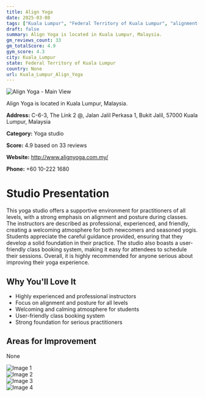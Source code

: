 ```yaml
---
title: Align Yoga
date: 2025-03-08
tags: ["Kuala Lumpur", "Federal Territory of Kuala Lumpur", "alignment-based", "beginner-friendly", "welcoming", "professional", "Kuala Lumpur"]  
draft: false
summary: Align Yoga is located in Kuala Lumpur, Malaysia.
gm_reviews_count: 33
gm_totalScore: 4.9
gym_score: 4.3
city: Kuala_Lumpur
state: Federal Territory of Kuala Lumpur
country: None
url: Kuala_Lumpur_Align_Yoga
---
```


<div className="aspect-[16/9] relative my-8">
  <img 
    src="https://lh5.googleusercontent.com/p/AF1QipOWXdZA3iqRZ58zEk5azxn1jp4NW9IBvG3wWVBp=w1920-h1080-k-no"
    alt="Align Yoga - Main View"
    className="object-cover absolute inset-0 w-full h-full rounded-lg"
  />
</div>

Align Yoga is located in Kuala Lumpur, Malaysia.

**Address:** C-6-3, The Link 2 @, Jalan Jalil Perkasa 1, Bukit Jalil, 57000 Kuala Lumpur, Malaysia

**Category:** Yoga studio

**Score:** 4.9 based on 33 reviews

**Website:** http://www.alignyoga.com.my/

**Phone:** +60 10-222 1680

# Studio Presentation

This yoga studio offers a supportive environment for practitioners of all levels, with a strong emphasis on alignment and posture during classes. The instructors are described as professional, experienced, and friendly, creating a welcoming atmosphere for both newcomers and seasoned yogis. Students appreciate the careful guidance provided, ensuring that they develop a solid foundation in their practice. The studio also boasts a user-friendly class booking system, making it easy for attendees to schedule their sessions. Overall, it is highly recommended for anyone serious about improving their yoga experience.



## Why You'll Love It

- Highly experienced and professional instructors
- Focus on alignment and posture for all levels
- Welcoming and calming atmosphere for students
- User-friendly class booking system
- Strong foundation for serious practitioners

## Areas for Improvement

None

<div className="grid grid-cols-1 xl:grid-cols-2 gap-4 my-8">
<div className="aspect-[4/3] relative"><img src="https://lh5.googleusercontent.com/p/AF1QipPa5DY23ftf3lM2qimueOX3rsHtLQhetR283jfS=w1920-h1080-k-no" alt="Image 1" className="object-cover absolute inset-0 w-full h-full rounded-lg" /></div>
<div className="aspect-[4/3] relative"><img src="https://lh5.googleusercontent.com/p/AF1QipO5X99oIN2x36HbRkiIUk5e1AuEVzsM_hDhQgw3=w1920-h1080-k-no" alt="Image 2" className="object-cover absolute inset-0 w-full h-full rounded-lg" /></div>
<div className="aspect-[4/3] relative"><img src="https://lh5.googleusercontent.com/p/AF1QipPGpeOwhR5AIwLR5vTb-G0FeM4Oq2xascVXYg-n=w1920-h1080-k-no" alt="Image 3" className="object-cover absolute inset-0 w-full h-full rounded-lg" /></div>
<div className="aspect-[4/3] relative"><img src="https://lh5.googleusercontent.com/p/AF1QipOumZz33IeAGsh6JOJvhfHhtpOefc9JI_RdEeWI=w1920-h1080-k-no" alt="Image 4" className="object-cover absolute inset-0 w-full h-full rounded-lg" /></div>
</div>